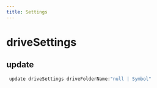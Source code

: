 ```yaml
---
title: Settings
---
```


# driveSettings

## update

```js filename="Terminal" copy
 update driveSettings driveFolderName:"null | Symbol"
```


